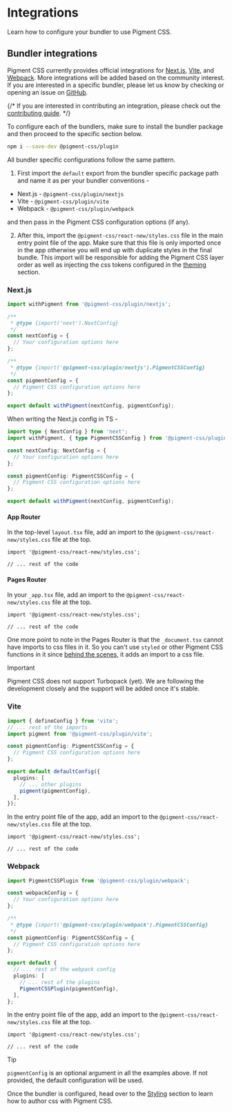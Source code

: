 # Integrations

<Subtitle>Learn how to configure your bundler to use Pigment CSS.</Subtitle>
<Meta
  name="description"
  content="Learn how to configure your bundler to use Pigment CSS."
/>

## Bundler integrations

Pigment CSS currently provides official integrations for [Next.js](https://nextjs.org), [Vite](https://vite.dev), and [Webpack](https://webpack.js.org/). More integrations will be added based on the community interest. If you are interested in a specific bundler, please let us know by checking or opening an issue on [GitHub](https://github.com/mui/pigment-css/issues?q=sort%3Aupdated-desc+is%3Aopen+label%3A%22feature%3A+new+bundler%22).

{/* If you are interested in contributing an integration, please check out the [contributing guide](https://github.com/mui/pigment-css/blob/master/CONTRIBUTING.md). */}

To configure each of the bundlers, make sure to install the bundler package and then proceed to the specific section below.

```bash title="Terminal"
npm i --save-dev @pigment-css/plugin
```

All bundler specific configurations follow the same pattern.

1. First import the `default` export from the bundler specific package path and name it as per your bundler conventions -

* Next.js - `@pigment-css/plugin/nextjs`
* Vite - `@pigment-css/plugin/vite`
* Webpack - `@pigment-css/plugin/webpack`

and then pass in the Pigment CSS configuration options (if any).

2. After this, import the `@pigment-css/react-new/styles.css` file in the main entry point file of the app. Make sure that this file is only imported once in the app otherwise you will end up with duplicate styles in the final bundle.
This import will be responsible for adding the Pigment CSS layer order as well as injecting the css tokens configured in the [theming](/features/theming) section.

### Next.js

```ts title="next.config.mjs"
import withPigment from '@pigment-css/plugin/nextjs';

/**
 * @type {import('next').NextConfig}
 */
const nextConfig = {
  // Your configuration options here
};

/**
 * @type {import('@pigment-css/plugin/nextjs').PigmentCSSConfig}
 */
const pigmentConfig = {
  // Pigment CSS configuration options here
};

export default withPigment(nextConfig, pigmentConfig);
```

When writing the Next.js config in TS -

```ts title="next.config.ts"
import type { NextConfig } from 'next';
import withPigment, { type PigmentCSSConfig } from '@pigment-css/plugin/nextjs';

const nextConfig: NextConfig = {
  // Your configuration options here
};

const pigmentConfig: PigmentCSSConfig = {
  // Pigment CSS configuration options here
};

export default withPigment(nextConfig, pigmentConfig);
```

#### App Router

In the top-level `layout.tsx` file, add an import to the `@pigment-css/react-new/styles.css` file at the top.

```tsx title="layout.tsx"
import '@pigment-css/react-new/styles.css';

// ... rest of the code
```

#### Pages Router

In your `_app.tsx` file, add an import to the `@pigment-css/react-new/styles.css` file at the top.

```tsx title="_app.tsx"
import '@pigment-css/react-new/styles.css';

// ... rest of the code
```

One more point to note in the Pages Router is that the `_document.tsx` cannot have imports to css files in it. So you can't use `styled` or other Pigment CSS functions in it since [behind the scenes](/guides/how-it-works), it adds an import to a css file.

> [!IMPORTANT]
> Pigment CSS does not support Turbopack (yet). We are following the development closely and the support will be added once it's stable.

### Vite

```ts title="vite.config.ts"
import { defineConfig } from 'vite';
// ... rest of the imports
import pigment from '@pigment-css/plugin/vite';

const pigmentConfig: PigmentCSSConfig = {
  // Pigment CSS configuration options here
};

export default defaultConfig({
  plugins: [
    // ... other plugins
    pigment(pigmentConfig),
  ],
});
```

In the entry point file of the app, add an import to the `@pigment-css/react-new/styles.css` file at the top.

```tsx title="main.tsx"
import '@pigment-css/react-new/styles.css';

// ... rest of the code
```

### Webpack

```ts title="webpack.config.mjs"
import PigmentCSSPlugin from '@pigment-css/plugin/webpack';

const webpackConfig = {
  // Your configuration options here
};

/**
 * @type {import('@pigment-css/plugin/webpack').PigmentCSSConfig}
 */
const pigmentConfig: PigmentCSSConfig = {
  // Pigment CSS configuration options here
};

export default {
  // ... rest of the webpack config
  plugins: [
    // ... rest of the plugins
    PigmentCSSPlugin(pigmentConfig),
  ],
};
```

In the entry point file of the app, add an import to the `@pigment-css/react-new/styles.css` file at the top.

```tsx title="main.tsx"
import '@pigment-css/react-new/styles.css';

// ... rest of the code
```

> [!TIP]
> `pigmentConfig` is an optional argument in all the examples above. If not provided, the default configuration will be used.

Once the bundler is configured, head over to the [Styling](/features/styling) section to learn how to author css with Pigment CSS.